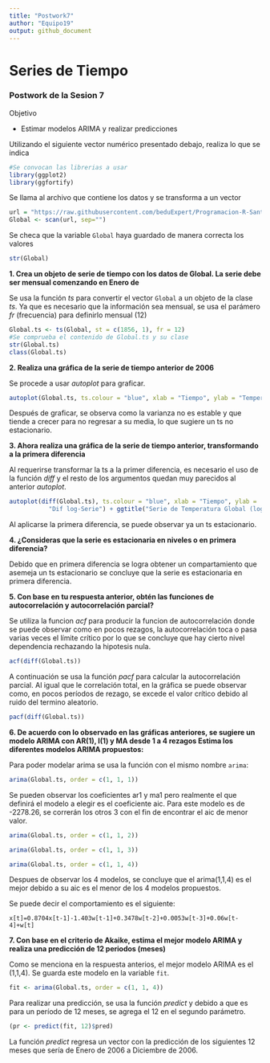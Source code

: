 ---
title: "Postwork7"
author: "Equipo19"
output: github_document
---

# Series de Tiempo

### Postwork de la Sesion 7

Objetivo

-   Estimar modelos ARIMA y realizar predicciones

Utilizando el siguiente vector numérico presentado debajo, realiza lo que se indica

```{r}
#Se convocan las librerias a usar
library(ggplot2)
library(ggfortify)
```

Se llama al archivo que contiene los datos y se transforma a un vector

```{r}
url = "https://raw.githubusercontent.com/beduExpert/Programacion-R-Santander-2022/main/Sesion-07/Data/global.txt"
Global <- scan(url, sep="")
```

Se checa que la variable `Global` haya guardado de manera correcta los valores

```{r}
str(Global)
```

**1. Crea un objeto de serie de tiempo con los datos de Global. La serie debe ser mensual comenzando en Enero de**

Se usa la función *ts* para convertir el vector `Global` a un objeto de la clase *ts*. Ya que es necesario que la información sea mensual, se usa el parámero *fr* (frecuencia) para definirlo mensual (12)

```{r}
Global.ts <- ts(Global, st = c(1856, 1), fr = 12)
#Se comprueba el contenido de Global.ts y su clase
str(Global.ts)
class(Global.ts)
```

**2. Realiza una gráfica de la serie de tiempo anterior de 2006**

Se procede a usar *autoplot* para graficar.

```{r}
autoplot(Global.ts, ts.colour = "blue", xlab = "Tiempo", ylab = "Temperatura en C")+ ggtitle("Serie de Temperatura Global")
```

Después de graficar, se observa como la varianza no es estable y que tiende a crecer para no regresar a su media, lo que sugiere un ts no estacionario.

**3. Ahora realiza una gráfica de la serie de tiempo anterior, transformando a la primera diferencia**

Al requerirse transformar la ts a la primer diferencia, es necesario el uso de la función *diff* y el resto de los argumentos quedan muy parecidos al anterior *autoplot*.

```{r}
autoplot(diff(Global.ts), ts.colour = "blue", xlab = "Tiempo", ylab = 
           "Dif log-Serie") + ggtitle("Serie de Temperatura Global (log-transformada diferenciada de primer órden)")
```

Al aplicarse la primera diferencia, se puede observar ya un ts estacionario.

**4. ¿Consideras que la serie es estacionaria en niveles o en primera diferencia?**

Debido que en primera diferencia se logra obtener un compartamiento que asemeja un ts estacionario se concluye que la serie es estacionaria en primera diferencia.

**5.  Con base en tu respuesta anterior, obtén las funciones de autocorrelación y autocorrelación parcial?**

Se utiliza la funcion *acf* para producir la funcion de autocorrelación donde se puede observar como en pocos rezagos, la autocorrelación toca o pasa varias veces el límite crítico por lo que se concluye que hay cierto nivel dependencia rechazando la hipotesis nula.

```{r}
acf(diff(Global.ts))
```

A continuación se usa la función *pacf* para calcular la autocorrelación parcial. Al igual que le correlación total, en la gráfica se puede observar como, en pocos períodos de rezago, se excede el valor crítico debido al ruido del termino aleatorio.

```{r}
pacf(diff(Global.ts))
```



**6.  De acuerdo con lo observado en las gráficas anteriores, se sugiere un modelo ARIMA con AR(1), I(1) y MA desde 1 a 4 rezagos Estima los diferentes modelos ARIMA propuestos:**

Para poder modelar arima se usa la función con el mismo nombre `arima`:

```{r}
arima(Global.ts, order = c(1, 1, 1))
```
Se pueden observar los coeficientes ar1 y ma1 pero realmente el que definirá el modelo a elegir es el coeficiente aic. Para este modelo es de -2278.26, se correrán los otros 3 con el fin de encontrar el aic de menor valor.


```{r}
arima(Global.ts, order = c(1, 1, 2))
```


```{r}
arima(Global.ts, order = c(1, 1, 3))
```


```{r}
arima(Global.ts, order = c(1, 1, 4))
```

Despues de observar los 4 modelos, se concluye que el arima(1,1,4) es el mejor debido a su aic es el menor de los 4 modelos propuestos.

Se puede decir el comportamiento es el siguiente: 

`x[t]=0.8704x[t-1]-1.403w[t-1]+0.3478w[t-2]+0.0053w[t-3]+0.06w[t-4]+w[t]`


**7.  Con base en el criterio de Akaike, estima el mejor modelo ARIMA y realiza una predicción de 12 periodos (meses)**

Como se menciona en la respuesta anterios, el mejor modelo ARIMA es el (1,1,4). Se guarda este modelo en la variable `fit`.

```{r}
fit <- arima(Global.ts, order = c(1, 1, 4))
```

Para realizar una predicción, se usa la función *predict* y debido a que es para un período de 12 meses, se agrega el 12 en el segundo parámetro. 

```{r}
(pr <- predict(fit, 12)$pred)
```
La función *predict* regresa un vector con la predicción de los siguientes 12 meses que sería de Enero de 2006 a Diciembre de 2006.


